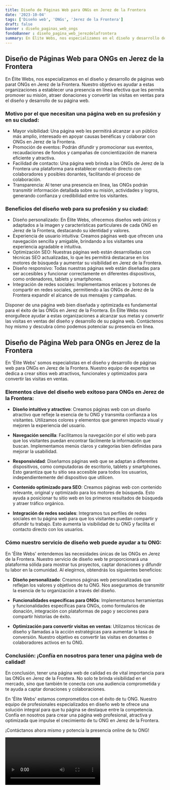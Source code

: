 ```yaml
---
title: Diseño de Páginas Web para ONGs en Jerez de la Frontera
date: '2023-10-04'
tags: ['Diseño web', 'ONGs', 'Jerez de la Frontera']
draft: false
banner : diseño_paginas_web_ongs
fondoBanner : diseño_pagina_web_jerezdelafrontera
summary: En Élite Webs, nos especializamos en el diseño y desarrollo de páginas web parat ONGs en Jerez de la Frontera. Nuestro objetivo es ayudar a estas organizaciones a establecer una presencia en línea efectiva que les permita promover su misión, atraer donaciones y convertir las visitas en ventas para el diseño y desarrollo de su página web.
---
```


## Diseño de Páginas Web para ONGs en Jerez de la Frontera

En Élite Webs, nos especializamos en el diseño y desarrollo de páginas web parat ONGs en Jerez de la Frontera. Nuestro objetivo es ayudar a estas organizaciones a establecer una presencia en línea efectiva que les permita promover su misión, atraer donaciones y convertir las visitas en ventas para el diseño y desarrollo de su página web.

### Motivo por el que necesitan una página web en su profesión y en su ciudad:

- Mayor visibilidad: Una página web les permitirá alcanzar a un público más amplio, interesado en apoyar causas benéficas y colaborar con ONGs en Jerez de la Frontera.
- Promoción de eventos: Podrán difundir y promocionar sus eventos, recaudaciones de fondos y campañas de concientización de manera eficiente y atractiva.
- Facilidad de contacto: Una página web brinda a las ONGs de Jerez de la Frontera una plataforma para establecer contacto directo con colaboradores y posibles donantes, facilitando el proceso de colaboración.
- Transparencia: Al tener una presencia en línea, las ONGs podrán transmitir información detallada sobre su misión, actividades y logros, generando confianza y credibilidad entre los visitantes.

### Beneficios del diseño web para su profesión y su ciudad:

- Diseño personalizado: En Élite Webs, ofrecemos diseños web únicos y adaptados a la imagen y características particulares de cada ONG en Jerez de la Frontera, destacando su identidad y valores.
- Experiencia de usuario intuitiva: Creamos páginas web que ofrecen una navegación sencilla y amigable, brindando a los visitantes una experiencia agradable e intuitiva.
- Optimización SEO: Nuestras páginas web están desarrolladas con técnicas SEO actualizadas, lo que les permitirá destacarse en los motores de búsqueda y aumentar su visibilidad en Jerez de la Frontera.
- Diseño responsivo: Todas nuestras páginas web están diseñadas para ser accesibles y funcionar correctamente en diferentes dispositivos, como ordenadores, tablets y smartphones.
- Integración de redes sociales: Implementamos enlaces y botones de compartir en redes sociales, permitiendo a las ONGs de Jerez de la Frontera expandir el alcance de sus mensajes y campañas.

Disponer de una página web bien diseñada y optimizada es fundamental para el éxito de las ONGs en Jerez de la Frontera. En Élite Webs nos enorgullece ayudar a estas organizaciones a alcanzar sus metas y convertir las visitas en ventas del diseño y desarrollo de su página web. Contáctenos hoy mismo y descubra cómo podemos potenciar su presencia en línea.

<GifSeo />

<Cta />

## Diseño de Página Web para ONGs en Jerez de la Frontera

En 'Élite Webs' somos especialistas en el diseño y desarrollo de páginas web para ONGs en Jerez de la Frontera. Nuestro equipo de expertos se dedica a crear sitios web atractivos, funcionales y optimizados para convertir las visitas en ventas.

### Elementos clave del diseño web exitoso para ONGs en Jerez de la Frontera:

- **Diseño intuitivo y atractivo**: Creamos páginas web con un diseño atractivo que refleje la esencia de tu ONG y transmita confianza a los visitantes. Utilizamos colores y elementos que generen impacto visual y mejoren la experiencia del usuario.

- **Navegación sencilla**: Facilitamos la navegación por el sitio web para que los visitantes puedan encontrar fácilmente la información que buscan. Implementamos menús claros y categorías bien definidas para mejorar la usabilidad.

- **Responsividad**: Diseñamos páginas web que se adaptan a diferentes dispositivos, como computadoras de escritorio, tablets y smartphones. Esto garantiza que tu sitio sea accesible para todos los usuarios, independientemente del dispositivo que utilicen.

- **Contenido optimizado para SEO**: Creamos páginas web con contenido relevante, original y optimizado para los motores de búsqueda. Esto ayuda a posicionar tu sitio web en los primeros resultados de búsqueda y atraer tráfico orgánico.

- **Integración de redes sociales**: Integramos tus perfiles de redes sociales en tu página web para que los visitantes puedan compartir y difundir tu trabajo. Esto aumenta la visibilidad de tu ONG y facilita el contacto directo con los usuarios.

### Cómo nuestro servicio de diseño web puede ayudar a tu ONG:

En 'Élite Webs' entendemos las necesidades únicas de las ONGs en Jerez de la Frontera. Nuestro servicio de diseño web te proporcionará una plataforma sólida para mostrar tus proyectos, captar donaciones y difundir tu labor en la comunidad. Al elegirnos, obtendrás los siguientes beneficios:

- **Diseño personalizado**: Creamos páginas web personalizadas que reflejan los valores y objetivos de tu ONG. Nos aseguramos de transmitir la esencia de tu organización a través del diseño.

- **Funcionalidades específicas para ONGs**: Implementamos herramientas y funcionalidades específicas para ONGs, como formularios de donación, integración con plataformas de pago y secciones para compartir historias de éxito.

- **Optimización para convertir visitas en ventas**: Utilizamos técnicas de diseño y llamadas a la acción estratégicas para aumentar la tasa de conversión. Nuestro objetivo es convertir las visitas en donantes o colaboradores activos en tu ONG.

### Conclusión: ¡Confía en nosotros para tener una página web de calidad!

En conclusión, tener una página web de calidad es de vital importancia para las ONGs en Jerez de la Frontera. No solo te brinda visibilidad en el mercado, sino que también te conecta con una audiencia comprometida y te ayuda a captar donaciones y colaboraciones.

En 'Élite Webs' estamos comprometidos con el éxito de tu ONG. Nuestro equipo de profesionales especializados en diseño web te ofrece una solución integral para que tu página se destaque entre la competencia. Confía en nosotros para crear una página web profesional, atractiva y optimizada que impulse el crecimiento de tu ONG en Jerez de la Frontera.

¡Contáctanos ahora mismo y potencia la presencia online de tu ONG!

<Video />

<CtaBot job='ONGs' city='Jerez de la Frontera'/>

<Gmaps query='Jerez de la Frontera+españa+maps' />